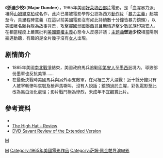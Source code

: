 {{Infobox_Film  |
  name     = 鄧迪少校 |
  image          = <!-- 檔案不存在 314934.1020.A.jpg --> |
image_size         = 225px |
caption= original film poster|
  imdb_id       = 0059418 |
  director       = [[山姆畢京柏|山姆畢京柏]] |
  writer         = '''Story:'''<br>[[Harry_Julian_Fink|Harry Julian Fink]]<br>'''Screenplay:'''<br>[[Harry_Julian_Fink|Harry Julian Fink]] <br>[[山姆畢京柏|山姆畢京柏]]<br>[[Oscar_Saul|Oscar Saul]]  |
  starring       = [[卻爾登希斯頓|卻爾登希斯頓]]Charlton Heston,<br>[[理察哈里斯|理察哈里斯]]Richard Harris (actor)| ,<br>[[Jim_Hutton|Jim Hutton]],<br>[[詹姆士柯本|詹姆士柯本]]James Coburn,<br>[[Michael_Anderson,_Jr.|Michael Anderson, Jr.]] |
  producer         = [[Jerry_Bresler|Jerry Bresler]] |
  music         = [[Daniele_Amfitheatrof|Daniele Amfitheatrof]]<br>Christopher Caliendo (new score 2005) |
cinematography = [[Sam_Leavitt|Sam Leavitt]] |
  distributor    = [[Columbia_Pictures_Corporation|Columbia Pictures Corporation]]  |
  released   = 3月15日, [[1965_in_film|1965年]] (U.S. release)|
  runtime        = 123 Min <br> Theatrical <br>136 Min <br> [[Director's_Cut|Director's Cut]] |
language = [[英語|英語]] |年
}}
《'''鄧迪少校'''》（'''Major Dundee'''），1965年美國[[好萊塢|好萊塢]][[西部片|西部片]]電影，是「血腥暴力派」祖師[[山姆畢京柏|山姆畢京柏]]成名作，此片已廣被電影學界公認為西方[[動作片|動作片]]「[[暴力主義|暴力主義]]」起端至今，具里程碑意義（在這以前美國電影沒有如此持續數十分鐘皆暴力鏡頭），以美國著名[[騎兵隊|騎兵隊]]為故事背景，攻擊鄰國弱國[[墨西哥|墨西哥]]且無情追擊少數民族[[印第安人|印第安人]]，在相當程度上嚴厲批判[[美國|美國]][[霸權主義|霸權主義]]心態令人反感非議；[[主題曲|主題曲]]'''鄧迪少校'''相當陽剛豪邁動聽，有趣的是全片幾乎沒有[[女人|女人]]出現。

==剧情简介==
*1865年美國[[南北戰爭|南北戰爭]]結束，美國政府馬兵追勦[[印第安人|印第安人]]至[[墨西哥|墨西哥]]境內，導致部份墨軍也反抗美軍……
*在最後決戰時美國馬兵與另外兩支敵軍，在河裡三方大混戰！近十餘分鐘只有人被宰斬慘叫哀號及枪声馬嘶叫，沒有人說話；鏡頭過於血腥，彩色電影至此改為黑白淡化處理；影片戰鬥極為慘烈，未成年不宜觀賞此片。

== 參考資料 ==
*{{imdb title|id=0059418|title=Major Dundee}}
* [http://www.thehighhat.com/Nitrate/002/major_dundee.html The High Hat - Review ] {{Wayback|url=http://www.thehighhat.com/Nitrate/002/major_dundee.html |date=20071116075338 }}
* [http://www.dvdtalk.com/dvdsavant/s1700dund.html DVD Savant Review of the Extended Version] {{Wayback|url=http://www.dvdtalk.com/dvdsavant/s1700dund.html |date=20071014234220 }}

[[category:西部片|M]]
[[Category:动作片|M]]
[[Category:1965年美國電影作品|Category:1965年美國電影作品]]
[[Category:萨姆·佩金帕导演电影|Category:萨姆·佩金帕导演电影]]